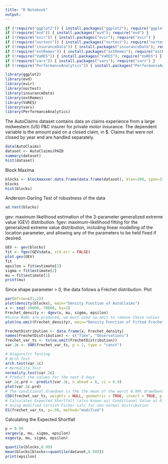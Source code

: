```yaml
---
title: "R Notebook"
output: 
--- 
```


```r
if (!require("ggplot2")) { install.packages("ggplot2"); require("ggplot2") }
if (!require("evd")) { install.packages("evd"); require("evd") }
if (!require("evir")) { install.packages("evir"); require("evir") }
if (!require("nortest")) { install.packages("nortest"); require("nortest") }
if (!require("insuranceData")) { install.packages("insuranceData"); require("insuranceData") }
if (!require("extRemes")) { install.packages("extRemes"); require("extRemes") }
if (!require("VaRES")) { install.packages("VaRES"); require("VaRES") }
if (!require("vars")) { install.packages("vars"); require("vars") }
if (!require("PerformanceAnalytics")) { install.packages("PerformanceAnalytics"); require("PerformanceAnalytics") }
```


```r
library(ggplot2)
library(evd)
library(evir)
library(nortest)
library(insuranceData)
library(extRemes)
library(VaRES)
library(vars)
library(PerformanceAnalytics)
```

The AutoClaims dataset contains data on claims experience from a large midwestern (US) P&C insurer for private motor insurance. The dependent variable is the amount paid on a closed claim, in $. Claims that were not closed by year end are handled separately.

```r
data(AutoClaims)
dataset <- AutoClaims$PAID
summary(dataset)
hist(dataset)
```
Block Maxima
```r
blocks <- blockmaxxer.data.frame(data.frame(dataset), blen=200, span=33)
blocks
hist(blocks)
```

Anderson-Darling Test of robustness of the data

```r
ad.test(blocks)
```
gev: maximum likelihood estimation of the 3-parameter generalized extreme value (GEV) distribution. 
fgev: maximum-likelihood fitting for the generalized extreme value distribution, including linear modelling of the location parameter, and allowing any of the parameters to be held fixed if desired.
```r
GEV <- gev(blocks)
fit <- fgev(GEV$data, std.err = FALSE)
plot.gev(GEV)
fit
epsilon = fit$estimate[3]
sigma = fit$estimate[2]
mu = fit$estimate[1]
print(mu)
```

Since shape parameter > 0, the data follows a Fréchet distribution.
Plot
```r
par(mfrow=c(1,2))
plot(density(blocks), main="Density Function of AutoClaims")
x <- seq(-10000, 70000, by=1)
Frechet_density <- dgev(x, mu, sigma, epsilon)
#Since NaNs are produced, we must used na.omit to remove these values
plot(na.omit(Frechet_density), main="Density Function of Fitted Frechet")
```

```r
FrechetDistribution <- data.frame(x, Frechet_density)
names(FrechetDistribution) <- c("Time", "Observations")
frechet_var_ts <- ts(na.omit(FrechetDistribution))
var.2c <- VAR(frechet_var_ts, p = 2, type = "const")

# Diagnostic Testing
# Arch Test
arch.test(var.2c)
# Normality Test
normality.test(var.2c)
# Predict the values for the next 8 days
var.2c.prd <- predict(var.2c, n.ahead = 8, ci = 0.9)
plot(var.2c.prd)
# The conditional drawdown is the the mean of the worst 0.99% drawdowns
CDD(frechet_var_ts, weights = NULL, geometric = TRUE, invert = TRUE, p = 0.99)
# Calculates Expected Shortfall (also known as) Conditional Value at Risk
# Using modified Cornish Fisher calc for non-normal distribution
ES(frechet_var_ts, p=.99, method="modified")
```


Calculating the Expected Shortfall
```r
p = 0.99
vargev(p, mu, sigma, epsilon)
esgev(p, mu, sigma, epsilon)
```
```r
quantile(blocks,0.99)
mean(blocks[blocks>=quantile(dataset,0.99)])
print(epsilon)
```
